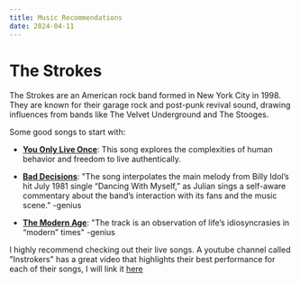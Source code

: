 ```yaml
---
title: Music Recommendations
date: 2024-04-11
---
```


# The Strokes

The Strokes are an American rock band formed in New York City in 1998. They are
known for their garage rock and post-punk revival sound, drawing influences from
bands like The Velvet Underground and The Stooges.

Some good songs to start with:

- **[You Only Live Once](https://www.youtube.com/watch?v=pT68FS3YbQ4)**: This song explores the complexities of human behavior and freedom to live authentically.

- **[Bad Decisions](https://www.youtube.com/watch?v=5fbZTnZDvPA)**: "The song
  interpolates the main melody from Billy Idol’s hit July 1981 single “Dancing
  With Myself,” as Julian sings a self-aware commentary about the band’s
  interaction with its fans and the music scene." -genius

- **[The Modern Age](https://www.youtube.com/watch?v=RzO7IGWGxu8)**: "The track is an observation of life’s idiosyncrasies in “modern” times" -genius

I highly recommend checking out their live songs. A youtube channel called "Instrokers" has a great video that highlights their best performance for each of their songs, I will link it [here](https://www.youtube.com/watch?v=XvAmBAZqHVU&t=8s)
